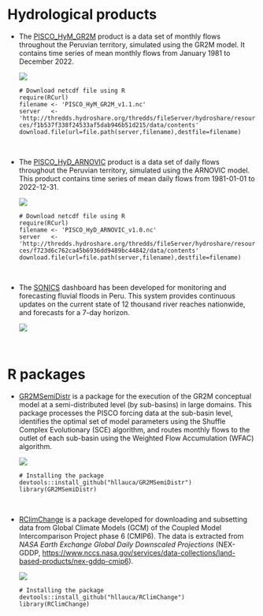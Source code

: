 # Hydrological products

-   The [PISCO_HyM_GR2M](https://www.hydroshare.org/resource/f1b537f338f24533af5dab946b51d215/) product is a data set of monthly flows throughout the Peruvian territory, simulated using the GR2M model. It contains time series of mean monthly flows from January 1981 to December 2022.

    ![](images/pisco_hym.jpg)

    | `# Download netcdf file using R`
    | `require(RCurl)`
    | `filename <- 'PISCO_HyM_GR2M_v1.1.nc'`
    | `server   <- 'http://thredds.hydroshare.org/thredds/fileServer/hydroshare/resources/f1b537f338f24533af5dab946b51d215/data/contents'`
    | `download.file(url=file.path(server,filename),destfile=filename)`

    \

-   The [PISCO_HyD_ARNOVIC](https://www.hydroshare.org/resource/f723d6c762ca45b6936dd9489bc44842/) product is a data set of daily flows throughout the Peruvian territory, simulated using the ARNOVIC model. This product contains time series of mean daily flows from 1981-01-01 to 2022-12-31.

    ![](images/pisco_hyd.jpg)

    | `# Download netcdf file using R`
    | `require(RCurl)`
    | `filename <- 'PISCO_HyD_ARNOVIC_v1.0.nc'`
    | `server   <- 'http://thredds.hydroshare.org/thredds/fileServer/hydroshare/resources/f723d6c762ca45b6936dd9489bc44842/data/contents'`
    | `download.file(url=file.path(server,filename),destfile=filename)`

    \

-   The [SONICS](https://harold-llauca.shinyapps.io/sonics/) dashboard has been developed for monitoring and forecasting fluvial floods in Peru. This system provides continuous updates on the current state of 12 thousand river reaches nationwide, and forecasts for a 7-day horizon.

    ![](images/sonics.png)

\

# R packages

-   [GR2MSemiDistr](https://github.com/hllauca/GR2MSemiDistr) is a package for the execution of the GR2M conceptual model at a semi-distributed level (by sub-basins) in large domains. This package processes the PISCO forcing data at the sub-basin level, identifies the optimal set of model parameters using the Shuffle Complex Evolutionary (SCE) algorithm, and routes monthly flows to the outlet of each sub-basin using the Weighted Flow Accumulation (WFAC) algorithm.

    [![](images/gr2m_package.jpg)](https://github.com/hllauca/GR2MSemiDistr/blob/master/docs/GR2MSemiDistr_4.1.pdf)

    | `# Installing the package`
    | `devtools::install_github("hllauca/GR2MSemiDistr")`
    | `library(GR2MSemiDistr)`

    \

-   [RClimChange](https://github.com/hllauca/RClimChange) is a package developed for downloading and subsetting data from Global Climate Models (GCM) of the Coupled Model Intercomparison Project phase 6 (CMIP6). The data is extracted from *NASA Earth Exchange Global Daily Downscaled Projections* (NEX-GDDP, <https://www.nccs.nasa.gov/services/data-collections/land-based-products/nex-gddp-cmip6>).

    [![](images/clim_package.jpg)](https://github.com/hllauca/RClimChange/blob/master/docs/RClimChange_3.2.2.pdf)

    | `# Installing the package`
    | `devtools::install_github("hllauca/RClimChange")`
    | `library(RClimChange)`
